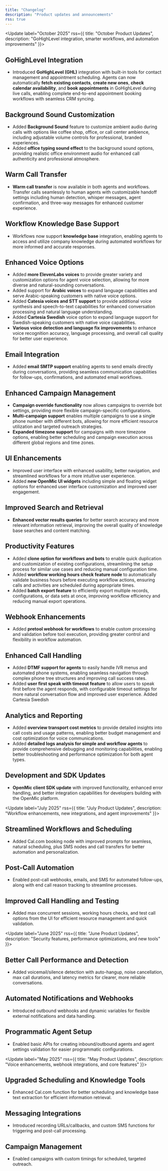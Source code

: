 ```yaml
---
title: "Changelog"
description: "Product updates and announcements"
rss: true
---
```


<Update label="October 2025" rss={{ title: "October Product Updates", description: "GoHighLevel integration, smarter workflows, and automation improvements" }}>

  ## GoHighLevel Integration

  * Introduced **GoHighLevel (GHL)** integration with built-in tools for contact management and appointment scheduling. Agents can now automatically **fetch existing contacts**, **create new ones**, **check calendar availability**, and **book appointments** in GoHighLevel during live calls, enabling complete end-to-end appointment booking workflows with seamless CRM syncing.

  ## Background Sound Customization

  - Added **Background Sound** feature to customize ambient audio during calls with options like coffee shop, office, or call center ambience, including adjustable volume controls for professional, branded experiences.
  - Added **office typing sound effect** to the background sound options, providing realistic office environment audio for enhanced call authenticity and professional atmosphere.

  ## Warm Call Transfer

  - **Warm call transfer** is now available in both agents and workflows. Transfer calls seamlessly to human agents with customizable handoff settings including human detection, whisper messages, agent confirmation, and three-way messages for enhanced customer experience.

  ## Workflow Knowledge Base Support

  - Workflows now support **knowledge base** integration, enabling agents to access and utilize company knowledge during automated workflows for more informed and accurate responses.

  ## Enhanced Voice Options

  - Added **more ElevenLabs voices** to provide greater variety and customization options for agent voice selection, allowing for more diverse and natural-sounding conversations.
  - Added support for **Arabic voices** to expand language capabilities and serve Arabic-speaking customers with native voice options.
  - Added **Catesia voices and STT support** to provide additional voice synthesis and speech-to-text capabilities for enhanced conversation processing and natural language understanding.
  - Added **Cartesia Swedish** voice option to expand language support for Swedish-speaking customers with native voice capabilities.
  - **Various voice detection and language fix improvements** to enhance voice recognition accuracy, language processing, and overall call quality for better user experience.

  ## Email Integration

  - Added **email SMTP support** enabling agents to send emails directly during conversations, providing seamless communication capabilities for follow-ups, confirmations, and automated email workflows.

  ## Enhanced Campaign Management

  - **Campaign override functionality** now allows campaigns to override bot settings, providing more flexible campaign-specific configurations.
  - **Multi-campaign support** enables multiple campaigns to use a single phone number with different bots, allowing for more efficient resource utilization and targeted outreach strategies.
  - **Expanded timezone support** for campaigns with more timezone options, enabling better scheduling and campaign execution across different global regions and time zones.

  ## UI Enhancements

  - Improved user interface with enhanced usability, better navigation, and streamlined workflows for a more intuitive user experience.
  - Added **new OpenMic UI widgets** including simple and floating widget options for enhanced user interface customization and improved user engagement.

  ## Improved Search and Retrieval

  - **Enhanced vector results queries** for better search accuracy and more relevant information retrieval, improving the overall quality of knowledge base searches and content matching.

  ## Productivity Features

  - Added **clone option for workflows and bots** to enable quick duplication and customization of existing configurations, streamlining the setup process for similar use cases and reducing manual configuration time.
  - Added **workflow working hours check feature node** to automatically validate business hours before executing workflow actions, ensuring calls and activities are scheduled during appropriate times.
  - Added **batch export feature** to efficiently export multiple records, configurations, or data sets at once, improving workflow efficiency and reducing manual export operations.

  ## Webhook Enhancements

  - Added **pretool webhook for workflows** to enable custom processing and validation before tool execution, providing greater control and flexibility in workflow automation.

  ## Enhanced Call Handling

  - Added **DTMF support for agents** to easily handle IVR menus and automated phone systems, enabling seamless navigation through complex phone tree structures and improving call success rates.
  - Added **user first speak with timeout feature** to allow users to speak first before the agent responds, with configurable timeout settings for more natural conversation flow and improved user experience.
Added Cartesia Swedish
  ## Analytics and Reporting

  - Added **overview transport cost metrics** to provide detailed insights into call costs and usage patterns, enabling better budget management and cost optimization for voice communications.
  - Added **detailed logs analysis for simple and workflow agents** to provide comprehensive debugging and monitoring capabilities, enabling better troubleshooting and performance optimization for both agent types.

  ## Development and SDK Updates

  - **OpenMic client SDK update** with improved functionality, enhanced error handling, and better integration capabilities for developers building with the OpenMic platform.

</Update>


<Update label="July 2025" rss={{ title: "July Product Updates", description: "Workflow enhancements, new integrations, and agent improvements" }}>
  ## Streamlined Workflows and Scheduling

  * Added Cal.com booking node with improved prompts for seamless, natural scheduling, plus SMS nodes and call transfers for better automation and personalization.

  ## Post-Call Automation

  * Enabled post-call webhooks, emails, and SMS for automated follow-ups, along with end call reason tracking to streamline processes.

  ## Improved Call Handling and Testing

  * Added max concurrent sessions, working hours checks, and test call options from the UI for efficient resource management and quick validation.
</Update>

<Update label="June 2025" rss={{ title: "June Product Updates", description: "Security features, performance optimizations, and new tools" }}>

  ## Better Call Performance and Detection

  * Added voicemail/silence detection with auto-hangup, noise cancellation, max call durations, and latency metrics for clearer, more reliable conversations.

  ## Automated Notifications and Webhooks

  * Introduced outbound webhooks and dynamic variables for flexible external notifications and data handling.

  ## Programmatic Agent Setup

  * Enabled basic APIs for creating inbound/outbound agents and agent settings validation for easier programmatic configurations.
</Update>

<Update label="May 2025" rss={{ title: "May Product Updates", description: "Voice enhancements, webhook integrations, and core features" }}>
  ## Upgraded Scheduling and Knowledge Tools

  * Enhanced Cal.com function for better scheduling and knowledge base text extraction for efficient information retrieval.

  ## Messaging Integrations

  * Introduced recording URLs/callbacks, and custom SMS functions for triggering and post-call processing.

  ## Campaign Management

  * Enabled campaigns with custom timings for scheduled, targeted outreach.
</Update>